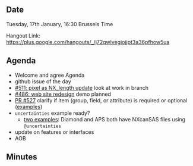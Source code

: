 ==Date==

Tuesday, 17th January, 16:30 Brussels Time

Hangout Link: https://plus.google.com/hangouts/_/j72qwlvegiojjpt3a36pfhow5ua

==Agenda==

* Welcome and agree Agenda
* github issue of the day
* [https://github.com/nexusformat/definitions/issues/511 #511: pixel as NX_length update] look at work in branch
* [https://github.com/nexusformat/definitions/issues/486 #486: web site redesign] demo planned
* [https://github.com/nexusformat/definitions/pull/527 PR #527] clarify if item (group, field, or attribute) is required or optional ([https://github.com/nexusformat/NIAC/issues/21#issuecomment-271126282 examples])
* <tt>uncertainties</tt> example ready?
** [https://github.com/nexusformat/NIAC/issues/21#issuecomment-271126894 two examples]: Diamond and APS both have NXcanSAS files using <tt>@uncertainties</tt>
* update on features or interfaces
* AOB

==Minutes==